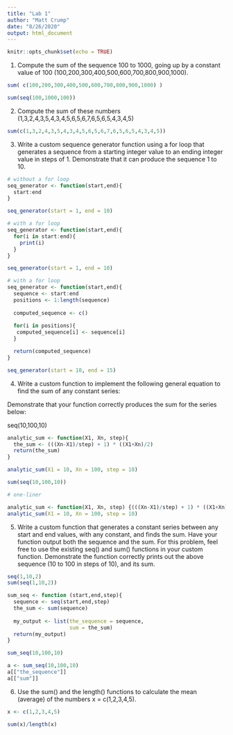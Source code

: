 ```yaml
---
title: "Lab 1"
author: "Matt Crump"
date: "8/26/2020"
output: html_document
---
```


```r
knitr::opts_chunk$set(echo = TRUE)
```


1. Compute the sum of the sequence 100 to 1000, going up by a constant value of 100 (100,200,300,400,500,600,700,800,900,1000).

```r
sum( c(100,200,300,400,500,600,700,800,900,1000) )

sum(seq(100,1000,100))
```

2. Compute the sum of these numbers (1,3,2,4,3,5,4,3,4,5,6,5,6,7,6,5,6,5,4,3,4,5)

```r
sum(c(1,3,2,4,3,5,4,3,4,5,6,5,6,7,6,5,6,5,4,3,4,5))
```


3. Write a custom sequence generator function using a for loop that generates a sequence from a starting integer value to an ending integer value in steps of 1. Demonstrate that it can produce the sequence 1 to 10.

```r
# without a for loop
seq_generator <- function(start,end){
  start:end
}

seq_generator(start = 1, end = 10)

# with a for loop
seq_generator <- function(start,end){
  for(i in start:end){
    print(i)
  }
}

seq_generator(start = 1, end = 10)

# with a for loop
seq_generator <- function(start,end){
  sequence <- start:end
  positions <- 1:length(sequence)
  
  computed_sequence <- c()
    
  for(i in positions){
   computed_sequence[i] <- sequence[i]
  }

  return(computed_sequence)
}

seq_generator(start = 10, end = 15)

```


4. Write a custom function to implement the following general equation to find the sum of any constant series:

Demonstrate that your function correctly produces the sum for the series below:

seq(10,100,10)

```r
analytic_sum <- function(X1, Xn, step){
  the_sum <- (((Xn-X1)/step) + 1) * ((X1+Xn)/2)
  return(the_sum)
}

analytic_sum(X1 = 10, Xn = 100, step = 10)

sum(seq(10,100,10))

# one-liner

analytic_sum <- function(X1, Xn, step) {(((Xn-X1)/step) + 1) * ((X1+Xn)/2)}
analytic_sum(X1 = 10, Xn = 100, step = 10)

```



5. Write a custom function that generates a constant series between any start and end values, with any constant, and finds the sum. Have your function output both the sequence and the sum. For this problem, feel free to use the existing seq() and sum() functions in your custom function. Demonstrate the function correctly prints out the above sequence (10 to 100 in steps of 10), and its sum.

```r
seq(1,10,2)
sum(seq(1,10,2))

sum_seq <- function (start,end,step){
  sequence <- seq(start,end,step)
  the_sum <- sum(sequence)
  
  my_output <- list(the_sequence = sequence,
                    sum = the_sum)
  return(my_output)
}

sum_seq(10,100,10)

a <- sum_seq(10,100,10)
a[["the_sequence"]]
a[["sum"]]
```


6. Use the sum() and the length() functions to calculate the mean (average) of the numbers x = c(1,2,3,4,5).

```r
x <- c(1,2,3,4,5)

sum(x)/length(x)
```

